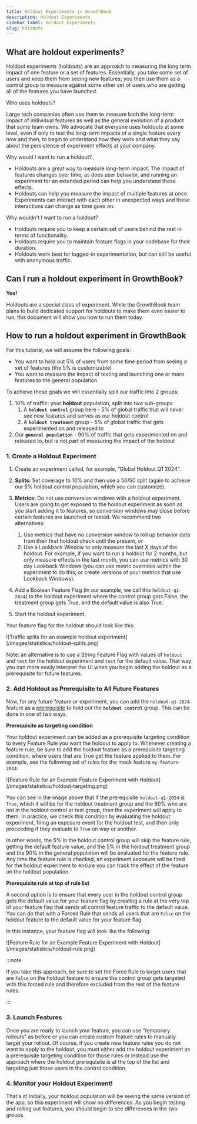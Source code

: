 ```yaml
---
title: Holdout Experiments in GrowthBook
description: Holdout Experiments
sidebar_label: Holdout Experiments
slug: holdouts
---
```



## What are holdout experiments?

Holdout experiments (holdouts) are an approach to measuring the long term impact of one feature or a set of features. Essentially, you take some set of users and keep them from seeing new features; you then use them as a control group to measure against some other set of users who are getting all of the features you have launched.

Who uses holdouts?

Large tech companies often use them to measure both the long-term impact of individual features as well as the general evolution of a product that some team owns. We advocate that everyone uses holdouts at some level, even if only to test the long-term impacts of a single feature every now and then, to begin to understand how they work and what they say about the persistence of experiment effects at your company.

Why would I want to run a holdout?

- Holdouts are a great way to measure long-term impact. The impact of features changes over time, as does user behavior, and running an experiment for an extended period can help you understand these effects.
- Holdouts can help you measure the impact of multiple features at once. Experiments can interact with each other in unexpected ways and these interactions can change as time goes on.

Why wouldn't I want to run a holdout?

- Holdouts require you to keep a certain set of users behind the rest in terms of functionality.
- Holdouts require you to maintain feature flags in your codebase for their duration.
- Holdouts work best for logged-in experimentation, but can still be useful with anonymous traffic.

## Can I run a holdout experiment in GrowthBook?

**Yes!**

Holdouts are a special class of experiment. While the GrowthBook team plans to build dedicated support for holdouts to make them even easier to run, this document will show you how to run them today.

## How to run a holdout experiment in GrowthBook

For this tutorial, we will assume the following goals:

- You want to hold out 5% of users from some time period from seeing a set of features (the 5% is customizable)
- You want to measure the impact of testing and launching one or more features to the general population

To achieve these goals we will essentially split our traffic into 2 groups:

1. 10% of traffic: your **holdout** population, split into two sub-groups
   1. A **`holdout control`** group here - 5% of global traffic that will never see new features and serves as our holdout control
   2. A **`holdout treatment`** group - 5% of global traffic that gets experimented on and released to
2. Our **`general population`** - 90% of traffic that gets experimented on and released to, but is not part of measuring the impact of the holdout

### 1. Create a Holdout Experiment

1. Create an experiment called, for example, ”Global Holdout Q1 2024”.
2. **Splits:** Set coverage to 10% and then use a 50/50 split (again to achieve our 5% holdout control population, which you can customize).

3. **Metrics:** Do not use conversion windows with a holdout experiment. Users are going to get exposed to the holdout experiment as soon as you start adding it to features, so conversion windows may close before certain features are launched or tested. We recommend two alternatives:
   1. Use metrics that have no conversion window to roll up behavior data from their first holdout check until the present, or
   2. Use a Lookback Window to only measure the last X days of the holdout. For example, if you want to run a holdout for 2 months, but only measure effects in the last month, you can use metrics with 30 day Lookback Windows (you can use metric overrides within the experiment to do this, or create versions of your metrics that use Lookback Windows).
4. Add a Boolean Feature Flag (in our example, we call this `holdout-q1-2024`) to the holdout experiment where the control group gets False, the treatment group gets True, and the default value is also True.
5. Start the holdout experiment.

Your feature flag for the holdout should look like this:

<MaxWidthImage border>
![Traffic splits for an example holdout experiment](/images/statistics/holdout-splits.png)
</MaxWidthImage>

Note: an alternative is to use a String Feature Flag with values of `holdout` and `test` for the holdout experiment and `test` for the default value. That way you can more easily interpret the UI when you begin adding the holdout as a prerequisite for future features.

### 2. Add Holdout as Prerequisite to All Future Features

Now, for any future feature or experiment, you can add the `holdout-q1-2024` feature as a [prerequisite](/features/prerequisites) to hold out the **`holdout control`** group. This can be done in one of two ways.

**Prerequisite as targeting condition**

Your holdout experiment can be added as a prerequisite targeting condition to every Feature Rule you want the holdout to apply to. Whenever creating a feature rule, be sure to add the holdout feature as a prerequisite targeting condition, where users that are True get the feature applied to them. For example, see the following set of rules for the mock feature `my-feature-2024`:

<MaxWidthImage border>
![Feature Rule for an Example Feature Experiment with Holdout](/images/statistics/holdout-targeting.png)
</MaxWidthImage>

You can see in the image above that if the prerequisite `holdout-q1-2024` is `True`, which it will be for the holdout treatment group and the 90\% who are not in the holdout control or test group, then the experiment will apply to them. In practice, we check this condition by evaluating the holdout experiment, firing an exposure event for the holdout test, and then only proceeding if they evaluate to `True` on way or another.

In other words, the 5\% in the holdout control group will skip the feature rule, getting the default feature value, and the 5\% in the holdout treatment group and the 90\% in the general population will be evaluated for the feature rule. Any time the feature rule is checked, an experiment exposure will be fired for the holdout experiment to ensure you can track the effect of the feature on the holdout population.

**Prerequisite rule at top of rule list**

A second option is to ensure that every user in the holdout control group gets the default value for your feature flag by creating a rule at the very top of your feature flag that sends all control feature traffic to the default value. You can do that with a Forced Rule that sends all users that are `False` on the holdout feature to the default value for your feature flag.

In this instance, your feature flag will look like the following:

<MaxWidthImage border>
![Feature Rule for an Example Feature Experiment with Holdout](/images/statistics/holdout-rule.png)
</MaxWidthImage>

:::note

If you take this approach, be sure to set the Force Rule to target users that are `False` on the holdout feature to ensure the control group gets targeted with this forced rule and therefore excluded from the rest of the feature rules.

:::

### 3. Launch Features

Once you are ready to launch your feature, you can use "temporary rollouts" as before or you can create custom feature rules to manually target your rollout. Of course, if you create new feature rules you do not want to apply to the holdout, you must either add the holdout experiment as a prerequisite targeting condition for those rules or instead use the approach where the holdout prerequisite is at the top of the list and targeting just those users in the control condition.

### 4. Monitor your Holdout Experiment!

That's it! Initially, your holdout population will be seeing the same version of the app, so this experiment will show no differences. As you begin testing and rolling out features, you should begin to see differences in the two groups.
